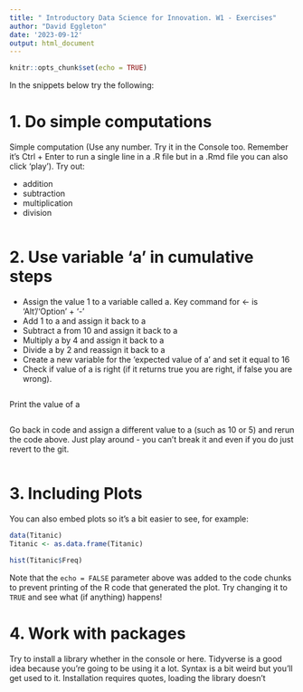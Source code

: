 ```yaml
---
title: " Introductory Data Science for Innovation. W1 - Exercises"
author: "David Eggleton"
date: '2023-09-12'
output: html_document
---
```


```r
knitr::opts_chunk$set(echo = TRUE)
```

In the snippets below try the following:

# 1. Do simple computations

Simple computation (Use any number. Try it in the Console too. Remember it's Ctrl + Enter to run a single line in a .R file but in a .Rmd file you can also click 'play').
Try out:

* addition  
* subtraction  
* multiplication  
* division  

```r


```

# 2. Use variable 'a' in cumulative steps

* Assign the value 1 to a variable called a. Key command for <- is 'Alt'/'Option' + '-'
* Add 1 to a and assign it back to a
* Subtract a from 10 and assign it back to a
* Multiply a by 4 and assign it back to a
* Divide a by 2 and reassign it back to a
* Create a new variable for the 'expected value of a' and set it equal to 16
* Check if value of a is right (if it returns true you are right, if false you are wrong). 
``` r

```

Print the value of a

```r

```

Go back in code and assign a different value to a (such as 10 or 5) and rerun the code above. Just play around - you can't break it and even if you do just revert to the git.

```r



```

# 3. Including Plots

You can also embed plots so it's a bit easier to see, for example:

```r
data(Titanic)
Titanic <- as.data.frame(Titanic) 

hist(Titanic$Freq)
```

Note that the `echo = FALSE` parameter above was added to the code chunks to prevent printing of the R code that generated the plot. Try changing it to `TRUE` and see what (if anything) happens!

# 4. Work with packages

Try to install a library whether in the console or here. Tidyverse is a good idea because you're going to be using it a lot. Syntax is a bit weird but you'll get used to it. Installation requires quotes, loading the library doesn't
```r



```

